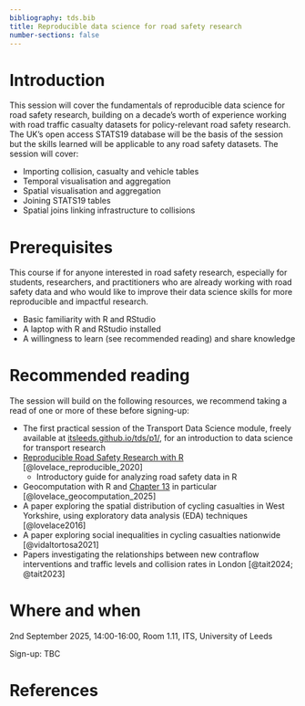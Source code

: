 ```yaml
---
bibliography: tds.bib
title: Reproducible data science for road safety research
number-sections: false
---
```


# Introduction

This session will cover the fundamentals of reproducible data science for road safety research, building on a decade's worth of experience working with road traffic casualty datasets for policy-relevant road safety research.
The UK's open access STATS19 database will be the basis of the session but the skills learned will be applicable to any road safety datasets.
The session will cover:

-   Importing collision, casualty and vehicle tables
-   Temporal visualisation and aggregation
-   Spatial visualisation and aggregation
-   Joining STATS19 tables
-   Spatial joins linking infrastructure to collisions

# Prerequisites

This course if for anyone interested in road safety research, especially for students, researchers, and practitioners who are already working with road safety data and who would like to improve their data science skills for more reproducible and impactful research.

-   Basic familiarity with R and RStudio
-   A laptop with R and RStudio installed
-   A willingness to learn (see recommended reading) and share knowledge

# Recommended reading

The session will build on the following resources, we recommend taking a read of one or more of these before signing-up:

-   The first practical session of the Transport Data Science module, freely available at [itsleeds.github.io/tds/p1/](https://itsleeds.github.io/tds/p1/), for an introduction to data science for transport research
-   [Reproducible Road Safety Research with R](https://itsleeds.github.io/rrsrr/) [@lovelace_reproducible_2020]
    -   Introductory guide for analyzing road safety data in R
-   Geocomputation with R and [Chapter 13](https://r.geocompx.org/transport.html) in particular [@lovelace_geocomputation_2025]
-   A paper exploring the spatial distribution of cycling casualties in West Yorkshire, using exploratory data analysis (EDA) techniques [@lovelace2016]
-   A paper exploring social inequalities in cycling casualties nationwide [@vidaltortosa2021]
-   Papers investigating the relationships between new contraflow interventions and traffic levels and collision rates in London [@tait2024; @tait2023]

# Where and when

2nd September 2025, 14:00-16:00, Room 1.11, ITS, University of Leeds

Sign-up: TBC


# References